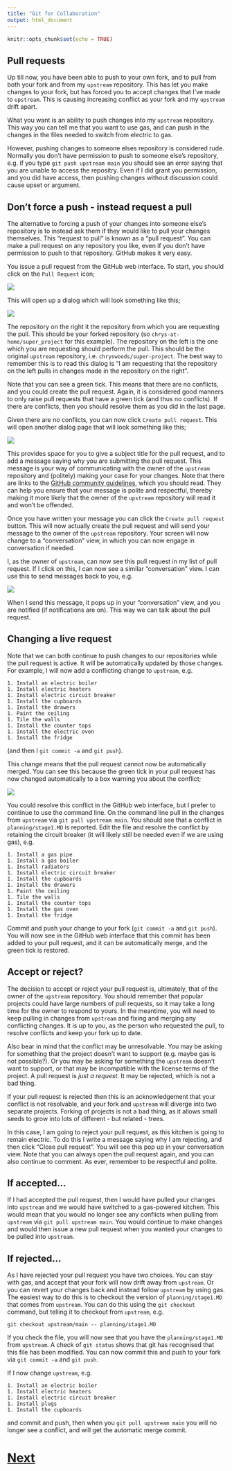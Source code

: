 ```yaml
---
title: "Git for Collaboration"
output: html_document
---
```


```r
knitr::opts_chunk$set(echo = TRUE)
```

## Pull requests

Up till now, you have been able to push to your own fork, and to pull from both your fork and from 
my `upstream` repository. This has let you make changes to your fork, but has forced you to accept
changes that I've made to `upstream`. This is causing increasing conflict as your fork and 
my `upstream` drift apart.

What you want is an ability to push changes into my `upstream` repository. This way you can tell
me that you want to use gas, and can push in the changes in the files needed to switch from
electric to gas.

However, pushing changes to someone elses repository is considered rude. Normally you don't have
permission to push to someone else's repository, e.g. if you type `git push upstream main`
you should see an error saying that you are unable to access the repositry.
Even if I did grant you permission, and you did have access, then pushing changes without
discussion could cause upset or argument.

## Don't force a push - instead request a pull

The alternative to forcing a push of your changes into someone else's repository is to 
instead ask them if they would like to pull your changes themselves. This "request to pull"
is known as a "pull request". You can make a pull request on any repository you like, even
if you don't have permission to push to that repository. GitHub makes it very easy. 

You issue a pull request from the GitHub web interface. To start, you should click on the 
`Pull Request` icon;

![](images/pull_request.jpg)

This will open up a dialog which will look something like this;

![](images/pull_dialog.jpg)

The repository on the right it the repository
from which you are requesting the pull. This should be your forked repository 
(so `chrys-at-home/super_project` for this example). The repository on the left is the one
which you are requesting should perform the pull. This should be the original `upstream` repository,
i.e. `chryswoods/super-project`. The best way to remember this is to 
read this dialog is "I am requesting that the repository on the left pulls in changes made 
in the repository on the right".

Note that you can see a green tick. This means that there are no conflicts, and you could create 
the pull request. Again, it is considered good manners to only raise pull requests that
have a green tick (and thus no conflicts). If there are conflicts, then you should resolve them
as you did in the last page.

Given there are no conflicts, you can now click `Create pull request`. This will open another
dialog page that will look something like this;

![](images/pull_chat.jpg)

This provides space for you to give a subject title for the pull request, and to add a message
saying why you are submitting the pull request. This message is your way of communicating with
the owner of the `upstream` repository and (politely) making your case for your changes. Note
that there are links to the [GitHub community guidelines](https://docs.github.com/articles/github-community-guidelines),
which you should read. They can help you ensure that your message is polite and respectful, 
thereby making it more likely that the owner of the `upstream` repository will read it and
won't be offended.

Once you have written your message you can click the `Create pull request` button. This will now
actually create the pull request and will send your message to the owner of the `upstream`
repository. Your screen will now change to a "conversation" view, in which you can now engage in 
conversation if needed.

I, as the owner of `upstream`, can now see this pull request in my list of pull request. If I click
on this, I can now see a similar "conversation" view. I can use this to send messages back to you, e.g.

![](images/pull_response.jpg)

When I send this message, it pops up in your "conversation" view, and you are notified (if 
notifications are on). This way we can talk about the pull request.

## Changing a live request

Note that we can both continue to push changes to our repositories while the pull request is active.
It will be automatically updated by those changes. For example, I will now add a conflicting change
to `upstream`, e.g.

```
1. Install an electric boiler
1. Install electric heaters
1. Install electric circuit breaker
1. Install the cupboards
1. Install the drawers
1. Paint the ceiling
1. Tile the walls
1. Install the counter tops
1. Install the electric oven
1. Install the fridge
```

(and then I `git commit -a` and `git push`).

This change means that the pull request cannot now be automatically merged. You can see this because 
the green tick in your pull request has now changed automatically to a box warning you about
the conflict;

![](images/pull_conflict.jpg)

You could resolve this conflict in the GitHub web interface, but I prefer to continue to use
the command line. On the command line pull in the changes from `upstream` via 
`git pull upstream main`. You should see that a conflict in `planning/stage1.MD` is reported.
Edit the file and resolve the conflict by retaining the circuit breaker (it will likely still
be needed even if we are using gas), e.g.

```
1. Install a gas pipe
1. Install a gas boiler
1. Install radiators
1. Install electric circuit breaker
1. Install the cupboards
1. Install the drawers
1. Paint the ceiling
1. Tile the walls
1. Install the counter tops
1. Install the gas oven
1. Install the fridge
```

Commit and push your change to your fork (`git commit -a` and `git push`). You will now see in the 
GitHub web interface that this commit has been added to your pull request, and it can be 
automatically merge, and the green tick is restored.

## Accept or reject?

The decision to accept or reject your pull request is, ultimately, that of the owner of the 
`upstream` repository. You should remember that popular projects could have large numbers
of pull requests, so it may take a long time for the owner to respond to yours. In the meantime, 
you will need to keep pulling in changes from `upstream` and fixing and merging any
conflicting changes. It is up to you, as the person who requested the pull, to resolve conflicts
and keep your fork up to date.

Also bear in mind that the conflict may be unresolvable. You may be asking for something that 
the project doesn't want to support (e.g. maybe gas is not possible?). Or you may be asking
for something the `upstream` doesn't want to support, or that may be incompatible with the 
license terms of the project. A pull request is *just a request*. It may be rejected, 
which is not a bad thing.

If your pull request is rejected then this is an acknowledgement that your conflict is 
not resolvable, and your fork and `upstream` will diverge into two separate projects. 
Forking of projects is not a bad thing, as it allows small seeds to grow into lots
of different - but related - trees.

In this case, I am going to reject your pull request, as this kitchen is going to 
remain electric. To do this I write a message saying why I am rejecting, and then click
"Close pull request". You will see this pop up in your conversation view. Note that you 
can always open the pull request again, and you can also continue to comment. As ever,
remember to be respectful and polite.

## If accepted...

If I had accepted the pull request, then I would have pulled your changes into `upstream`
and we would have switched to a gas-powered kitchen. This would mean that you would no longer
see any conflicts when pulling from `upstream` via `git pull upstream main`. You would continue
to make changes and would then issue a new pull request when you wanted your changes
to be pulled into `upstream`.

## If rejected...

As I have rejected your pull request you have two choices. You can stay with gas, and accept
that your fork will now drift away from `upstream`. Or you can revert your changes back and 
instead follow `upstream` by using gas. The easiest way to do this is to checkout the 
version of `planning/stage1.MD` that comes from `upstream`. You can do this using
the `git checkout` command, but telling it to checkout from `upstream`, e.g.

```
git checkout upstream/main -- planning/stage1.MD
```

If you check the file, you will now see that you have the `planning/stage1.MD` from `upstream`.
A check of `git status` shows that git has recognised that this file has been modified.
You can now commit this and push to your fork via `git commit -a` and `git push`.

If I now change `upstream`, e.g.

```
1. Install an electric boiler
1. Install electric heaters
1. Install electric circuit breaker
1. Install plugs
1. Install the cupboards
```

and commit and push, then when you `git pull upstream main` you will no longer see a 
conflict, and will get the automatic merge commit.

# [Next](issues.html)
